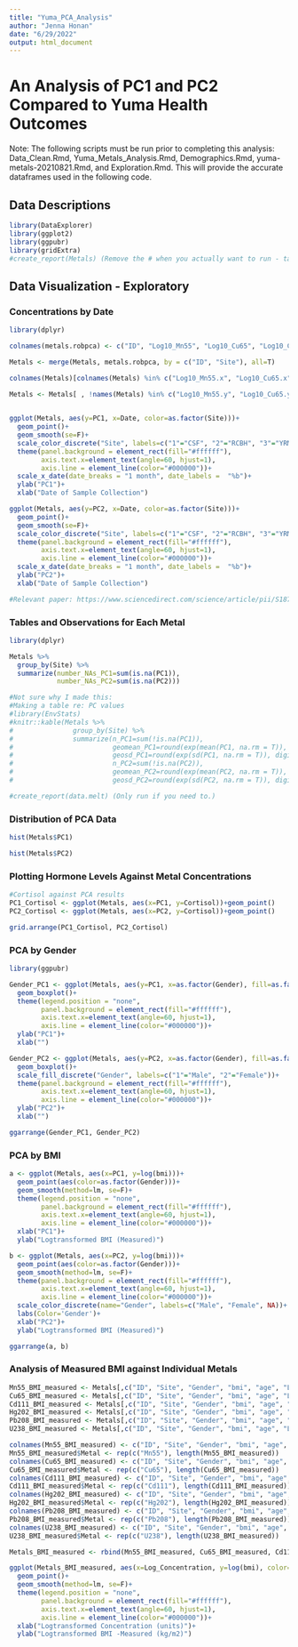 ```yaml
---
title: "Yuma_PCA_Analysis"
author: "Jenna Honan"
date: "6/29/2022"
output: html_document
---
```

# An Analysis of PC1 and PC2 Compared to Yuma Health Outcomes

Note: The following scripts must be run prior to completing this analysis: Data_Clean.Rmd, Yuma_Metals_Analysis.Rmd, Demographics.Rmd, yuma-metals-20210821.Rmd, and Exploration.Rmd. This will provide the accurate dataframes used in the following code.

## Data Descriptions
```r
library(DataExplorer)
library(ggplot2)
library(ggpubr)
library(gridExtra)
#create_report(Metals) (Remove the # when you actually want to run - takes too much processing power otherwise.)
```


## Data Visualization - Exploratory

### Concentrations by Date
```r
library(dplyr)

colnames(metals.robpca) <- c("ID", "Log10_Mn55", "Log10_Cu65", "Log10_Cd111", "Log10_Hg202", "Log10_Pb208", "Log10_U238", "Site", "PC1", "PC2", "PC3", "PC4", "PC5")

Metals <- merge(Metals, metals.robpca, by = c("ID", "Site"), all=T)

colnames(Metals)[colnames(Metals) %in% c("Log10_Mn55.x", "Log10_Cu65.x", "Log10_Cd111.x", "Log10_Hg202.x", "Log10_Pb208.x", "Log10_U238.x", "PC1.x", "PC2.x", "PC3.x", "PC4.x", "PC5.x")] <- c("Log10_Mn55", "Log10_Cu65", "Log10_Cd111", "Log10_Hg202", "Log10_Pb208", "Log10_U238", "PC1", "PC2", "PC3", "PC4", "PC5")

Metals <- Metals[ , !names(Metals) %in% c("Log10_Mn55.y", "Log10_Cu65.y", "Log10_Cd111.y", "Log10_Hg202.y", "Log10_Pb208.y", "Log10_U238.y", "PC1.y", "PC2.y", "PC3.y", "PC4.y", "PC5.y")]

 
ggplot(Metals, aes(y=PC1, x=Date, color=as.factor(Site)))+
  geom_point()+
  geom_smooth(se=F)+
  scale_color_discrete("Site", labels=c("1"="CSF", "2"="RCBH", "3"="YRMC"))+
  theme(panel.background = element_rect(fill="#ffffff"),
        axis.text.x=element_text(angle=60, hjust=1),
        axis.line = element_line(color="#000000"))+
  scale_x_date(date_breaks = "1 month", date_labels =  "%b")+
  ylab("PC1")+
  xlab("Date of Sample Collection")

ggplot(Metals, aes(y=PC2, x=Date, color=as.factor(Site)))+
  geom_point()+
  geom_smooth(se=F)+
  scale_color_discrete("Site", labels=c("1"="CSF", "2"="RCBH", "3"="YRMC"))+
  theme(panel.background = element_rect(fill="#ffffff"),
        axis.text.x=element_text(angle=60, hjust=1),
        axis.line = element_line(color="#000000"))+
  scale_x_date(date_breaks = "1 month", date_labels =  "%b")+
  ylab("PC2")+
  xlab("Date of Sample Collection")

#Relevant paper: https://www.sciencedirect.com/science/article/pii/S1878535212000263 
```

### Tables and Observations for Each Metal
```r

library(dplyr)

Metals %>% 
  group_by(Site) %>% 
  summarize(number_NAs_PC1=sum(is.na(PC1)),
            number_NAs_PC2=sum(is.na(PC2)))

#Not sure why I made this:
#Making a table re: PC values
#library(EnvStats)
#knitr::kable(Metals %>%
#               group_by(Site) %>% 
#               summarize(n_PC1=sum(!is.na(PC1)),
#                         geomean_PC1=round(exp(mean(PC1, na.rm = T)), digits = 2),
#                         geosd_PC1=round(exp(sd(PC1, na.rm = T)), digits = 2),
#                         n_PC2=sum(!is.na(PC2)),
#                         geomean_PC2=round(exp(mean(PC2, na.rm = T)), digits = 2),
#                         geosd_PC2=round(exp(sd(PC2, na.rm = T)), digits = 2)))

#create_report(data.melt) (Only run if you need to.)
```

### Distribution of PCA Data
```r
hist(Metals$PC1)

hist(Metals$PC2)
```

### Plotting Hormone Levels Against Metal Concentrations
```r
#Cortisol against PCA results
PC1_Cortisol <- ggplot(Metals, aes(x=PC1, y=Cortisol))+geom_point()
PC2_Cortisol <- ggplot(Metals, aes(x=PC2, y=Cortisol))+geom_point()

grid.arrange(PC1_Cortisol, PC2_Cortisol)
```

### PCA by Gender
```r
library(ggpubr)

Gender_PC1 <- ggplot(Metals, aes(y=PC1, x=as.factor(Gender), fill=as.factor(Gender)))+
  geom_boxplot()+
  theme(legend.position = "none",
        panel.background = element_rect(fill="#ffffff"),
        axis.text.x=element_text(angle=60, hjust=1),
        axis.line = element_line(color="#000000"))+
  ylab("PC1")+
  xlab("")

Gender_PC2 <- ggplot(Metals, aes(y=PC2, x=as.factor(Gender), fill=as.factor(Gender)))+
  geom_boxplot()+
  scale_fill_discrete("Gender", labels=c("1"="Male", "2"="Female"))+
  theme(panel.background = element_rect(fill="#ffffff"),
        axis.text.x=element_text(angle=60, hjust=1),
        axis.line = element_line(color="#000000"))+
  ylab("PC2")+
  xlab("")

ggarrange(Gender_PC1, Gender_PC2)
```

### PCA by BMI
```r
a <- ggplot(Metals, aes(x=PC1, y=log(bmi)))+
  geom_point(aes(color=as.factor(Gender)))+
  geom_smooth(method=lm, se=F)+
  theme(legend.position = "none",
        panel.background = element_rect(fill="#ffffff"),
        axis.text.x=element_text(angle=60, hjust=1),
        axis.line = element_line(color="#000000"))+
  xlab("PC1")+
  ylab("Logtransformed BMI (Measured)")

b <- ggplot(Metals, aes(x=PC2, y=log(bmi)))+
  geom_point(aes(color=as.factor(Gender)))+
  geom_smooth(method=lm, se=F)+
  theme(panel.background = element_rect(fill="#ffffff"),
        axis.text.x=element_text(angle=60, hjust=1),
        axis.line = element_line(color="#000000"))+
  scale_color_discrete(name="Gender", labels=c("Male", "Female", NA))+
  labs(Color='Gender')+
  xlab("PC2")+
  ylab("Logtransformed BMI (Measured)")

ggarrange(a, b)
```


### Analysis of Measured BMI against Individual Metals
```r

Mn55_BMI_measured <- Metals[,c("ID", "Site", "Gender", "bmi", "age", "Log10_Mn55")]
Cu65_BMI_measured <- Metals[,c("ID", "Site", "Gender", "bmi", "age", "Log10_Cu65")]
Cd111_BMI_measured <- Metals[,c("ID", "Site", "Gender", "bmi", "age", "Log10_Cd111")]
Hg202_BMI_measured <- Metals[,c("ID", "Site", "Gender", "bmi", "age", "Log10_Hg202")]
Pb208_BMI_measured <- Metals[,c("ID", "Site", "Gender", "bmi", "age", "Log10_Pb208")]
U238_BMI_measured <- Metals[,c("ID", "Site", "Gender", "bmi", "age", "Log10_U238")]

colnames(Mn55_BMI_measured) <- c("ID", "Site", "Gender", "bmi", "age", "Log_Concentration")
Mn55_BMI_measured$Metal <- rep(c("Mn55"), length(Mn55_BMI_measured))
colnames(Cu65_BMI_measured) <- c("ID", "Site", "Gender", "bmi", "age", "Log_Concentration")
Cu65_BMI_measured$Metal <- rep(c("Cu65"), length(Cu65_BMI_measured))
colnames(Cd111_BMI_measured) <- c("ID", "Site", "Gender", "bmi", "age", "Log_Concentration")
Cd111_BMI_measured$Metal <- rep(c("Cd111"), length(Cd111_BMI_measured))
colnames(Hg202_BMI_measured) <- c("ID", "Site", "Gender", "bmi", "age", "Log_Concentration")
Hg202_BMI_measured$Metal <- rep(c("Hg202"), length(Hg202_BMI_measured))
colnames(Pb208_BMI_measured) <- c("ID", "Site", "Gender", "bmi", "age", "Log_Concentration")
Pb208_BMI_measured$Metal <- rep(c("Pb208"), length(Pb208_BMI_measured))
colnames(U238_BMI_measured) <- c("ID", "Site", "Gender", "bmi", "age", "Log_Concentration")
U238_BMI_measured$Metal <- rep(c("U238"), length(U238_BMI_measured))

Metals_BMI_measured <- rbind(Mn55_BMI_measured, Cu65_BMI_measured, Cd111_BMI_measured, Hg202_BMI_measured, Pb208_BMI_measured, U238_BMI_measured)

ggplot(Metals_BMI_measured, aes(x=Log_Concentration, y=log(bmi), color=Metal))+
  geom_point()+
  geom_smooth(method=lm, se=F)+
  theme(legend.position = "none",
        panel.background = element_rect(fill="#ffffff"),
        axis.text.x=element_text(angle=60, hjust=1),
        axis.line = element_line(color="#000000"))+
  xlab("Logtransformed Concentration (units)")+
  ylab("Logtransformed BMI -Measured (kg/m2)")
```